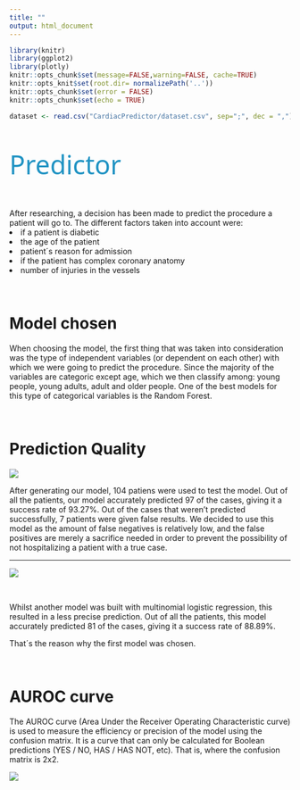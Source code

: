 ```yaml
---
title: ""
output: html_document
---
```

```r
library(knitr)
library(ggplot2)
library(plotly)
knitr::opts_chunk$set(message=FALSE,warning=FALSE, cache=TRUE)
knitr::opts_knit$set(root.dir= normalizePath('..'))
knitr::opts_chunk$set(error = FALSE)
knitr::opts_chunk$set(echo = TRUE)
```


```r
dataset <- read.csv("CardiacPredictor/dataset.csv", sep=";", dec = ",")
```

<p style="font-family: Noto Sans, sans-serif; font-size:35pt; font-style:normal; color:#2093C3">
    Predictor
</p>

After researching, a decision has been made to predict the procedure a patient will go to.
The different factors taken into account were: 
<li> if a patient is diabetic </li>
<li> the age of the patient </li>
<li> patient´s reason for admission </li>
<li> if the patient has complex coronary anatomy </li>
<li> number of injuries in the vessels </li>
  <p><br></p>
  
# Model chosen

When choosing the model, the first thing that was taken into consideration was the type of independent variables (or dependent on each other) with which we were going to predict the procedure.
Since the majority of the variables are categoric except age, which we then classify among: young people, young adults, adult and older people. One of the best models for this type of categorical variables is the Random Forest.
<p><br></p>
# Prediction Quality

![](images/Matrix3.png) 

After generating our model, 104 patiens were used to test the model. Out of all the patients, our model accurately predicted 97 of the cases, giving it a success rate of 93.27%. Out of the cases that weren’t predicted successfully, 7 patients were given false results. We decided to use this model as the amount of false negatives is relatively low, and the false positives are merely a sacrifice needed in order to prevent the possibility of not hospitalizing a patient with a true case.

***
![](images/Matrix4.png)
<p><br></p>
Whilst another model was built with multinomial logistic regression, this resulted in a less precise prediction. Out of all the patients, this model accurately predicted 81 of the cases, giving it a success rate of 88.89%.

That´s the reason why the first model was chosen.
<p><br></p>


# AUROC curve

The AUROC curve (Area Under the Receiver Operating Characteristic curve) is used to measure the efficiency or precision of the model using the confusion matrix. It is a curve that can only be calculated for Boolean predictions (YES / NO, HAS / HAS NOT, etc). That is, where the confusion matrix is 2x2.


![](images/AUROC.jpeg)


